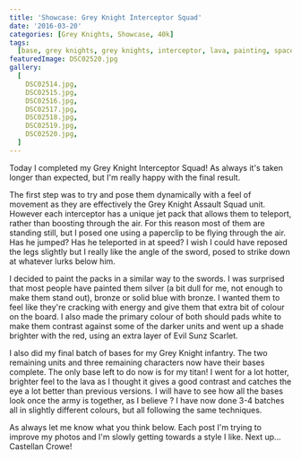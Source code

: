 ```yaml
---
title: 'Showcase: Grey Knight Interceptor Squad'
date: '2016-03-20'
categories: [Grey Knights, Showcase, 40k]
tags:
  [base, grey knights, grey knights, interceptor, lava, painting, space marine]
featuredImage: DSC02520.jpg
gallery:
  [
    DSC02514.jpg,
    DSC02515.jpg,
    DSC02516.jpg,
    DSC02517.jpg,
    DSC02518.jpg,
    DSC02519.jpg,
    DSC02520.jpg,
  ]
---
```


Today I completed my Grey Knight Interceptor Squad! As always it's taken longer than expected, but I'm really happy with the final result.

The first step was to try and pose them dynamically with a feel of movement as they are effectively the Grey Knight Assault Squad unit. However each interceptor has a unique jet pack that allows them to teleport, rather than boosting through the air. For this reason most of them are standing still, but I posed one using a paperclip to be flying through the air. Has he jumped? Has he teleported in at speed? I wish I could have reposed the legs slightly but I really like the angle of the sword, posed to strike down at whatever lurks below him.

I decided to paint the packs in a similar way to the swords. I was surprised that most people have painted them silver (a bit dull for me, not enough to make them stand out), bronze or solid blue with bronze. I wanted them to feel like they're cracking with energy and give them that extra bit of colour on the board. I also made the primary colour of both should pads white to make them contrast against some of the darker units and went up a shade brighter with the red, using an extra layer of Evil Sunz Scarlet.

I also did my final batch of bases for my Grey Knight infantry. The two remaining units and three remaining characters now have their bases complete. The only base left to do now is for my titan! I went for a lot hotter, brighter feel to the lava as I thought it gives a good contrast and catches the eye a lot better than previous versions. I will have to see how all the bases look once the army is together, as I believe ? I have now done 3-4 batches all in slightly different colours, but all following the same techniques.

As always let me know what you think below. Each post I'm trying to improve my photos and I'm slowly getting towards a style I like. Next up... Castellan Crowe!
